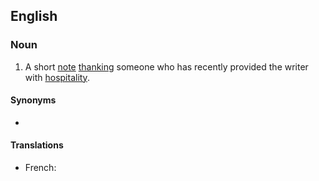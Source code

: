 ==English==

===Noun===
{{en-noun}}

# A short [[note]] [[thank]]ing someone who has recently provided the writer with [[hospitality]].

====Synonyms====
* {{l|en|bread-and-butter letter}}

====Translations====
{{trans-top|short note}}
* French: {{t+|fr|lettre de château|f}}
{{trans-mid}}
{{trans-bottom}}